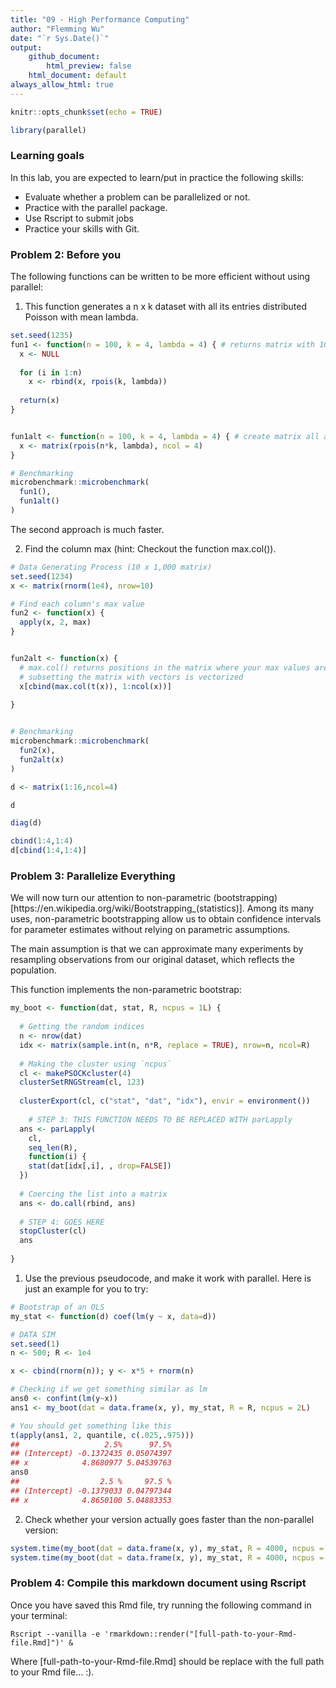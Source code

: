 ```yaml
---
title: "09 - High Performance Computing"
author: "Flemming Wu"
date: "`r Sys.Date()`"
output: 
    github_document:
        html_preview: false
    html_document: default
always_allow_html: true
---
```


```r
knitr::opts_chunk$set(echo = TRUE)
```

```r
library(parallel)
```


### Learning goals
In this lab, you are expected to learn/put in practice the following skills:

* Evaluate whether a problem can be parallelized or not.\
* Practice with the parallel package.\
* Use Rscript to submit jobs\
* Practice your skills with Git.\


### Problem 2: Before you
The following functions can be written to be more efficient without using parallel:

1. This function generates a n x k dataset with all its entries distributed Poisson with mean lambda.

```r
set.seed(1235)
fun1 <- function(n = 100, k = 4, lambda = 4) { # returns matrix with 100 (n) rows and 4 (k) columns
  x <- NULL
  
  for (i in 1:n)
    x <- rbind(x, rpois(k, lambda))
  
  return(x)
}


fun1alt <- function(n = 100, k = 4, lambda = 4) { # create matrix all at once and populate with set numbers instead of serially adding rows
  x <- matrix(rpois(n*k, lambda), ncol = 4)
}

# Benchmarking
microbenchmark::microbenchmark(
  fun1(),
  fun1alt()
)
```

The second approach is much faster.



2. Find the column max (hint: Checkout the function max.col()).

```r
# Data Generating Process (10 x 1,000 matrix)
set.seed(1234)
x <- matrix(rnorm(1e4), nrow=10)

# Find each column's max value
fun2 <- function(x) {
  apply(x, 2, max)
}


fun2alt <- function(x) {
  # max.col() returns positions in the matrix where your max values are, works on rows so need to transpose matrix
  # subsetting the matrix with vectors is vectorized
  x[cbind(max.col(t(x)), 1:ncol(x))]
  
}


# Benchmarking
microbenchmark::microbenchmark(
  fun2(x),
  fun2alt(x)
)

```

```r
d <- matrix(1:16,ncol=4)

d

diag(d)

cbind(1:4,1:4)
d[cbind(1:4,1:4)]
```


### Problem 3: Parallelize Everything

We will now turn our attention to non-parametric (bootstrapping)[https://en.wikipedia.org/wiki/Bootstrapping_(statistics)]. Among its many uses, non-parametric bootstrapping allow us to obtain confidence intervals for parameter estimates without relying on parametric assumptions.

The main assumption is that we can approximate many experiments by resampling observations from our original dataset, which reflects the population.

This function implements the non-parametric bootstrap:

```r
my_boot <- function(dat, stat, R, ncpus = 1L) {
  
  # Getting the random indices
  n <- nrow(dat)
  idx <- matrix(sample.int(n, n*R, replace = TRUE), nrow=n, ncol=R)
 
  # Making the cluster using `ncpus`
  cl <- makePSOCKcluster(4)
  clusterSetRNGStream(cl, 123)
  
  clusterExport(cl, c("stat", "dat", "idx"), envir = environment())
  
    # STEP 3: THIS FUNCTION NEEDS TO BE REPLACED WITH parLapply
  ans <- parLapply(
    cl, 
    seq_len(R), 
    function(i) {
    stat(dat[idx[,i], , drop=FALSE])
  })
  
  # Coercing the list into a matrix
  ans <- do.call(rbind, ans)
  
  # STEP 4: GOES HERE
  stopCluster(cl)
  ans
  
}
```


1. Use the previous pseudocode, and make it work with parallel. Here is just an example for you to try:

```r
# Bootstrap of an OLS
my_stat <- function(d) coef(lm(y ~ x, data=d))

# DATA SIM
set.seed(1)
n <- 500; R <- 1e4

x <- cbind(rnorm(n)); y <- x*5 + rnorm(n)

# Checking if we get something similar as lm
ans0 <- confint(lm(y~x))
ans1 <- my_boot(dat = data.frame(x, y), my_stat, R = R, ncpus = 2L)

# You should get something like this
t(apply(ans1, 2, quantile, c(.025,.975)))
##                   2.5%      97.5%
## (Intercept) -0.1372435 0.05074397
## x            4.8680977 5.04539763
ans0
##                  2.5 %     97.5 %
## (Intercept) -0.1379033 0.04797344
## x            4.8650100 5.04883353
```



2. Check whether your version actually goes faster than the non-parallel version:

```r
system.time(my_boot(dat = data.frame(x, y), my_stat, R = 4000, ncpus = 1L))
system.time(my_boot(dat = data.frame(x, y), my_stat, R = 4000, ncpus = 2L))
```


### Problem 4: Compile this markdown document using Rscript

Once you have saved this Rmd file, try running the following command in your terminal:

`Rscript --vanilla -e 'rmarkdown::render("[full-path-to-your-Rmd-file.Rmd]")' &`

Where [full-path-to-your-Rmd-file.Rmd] should be replace with the full path to your Rmd file… :).


